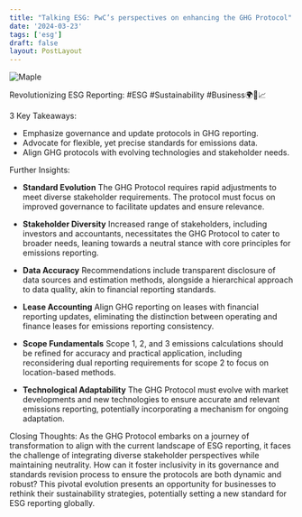 ```yaml
---
title: "Talking ESG: PwC’s perspectives on enhancing the GHG Protocol"
date: '2024-03-23'
tags: ['esg']
draft: false
layout: PostLayout
---
```


<div className="flex justify-center">
  <div className="my-1 w-full px-2 xl:my-1 xl:w-1/2 xl:px-2">
    <img src="https://willpolesa.pythonanywhere.com/static/podcast_thumbnails/recLw7fmz24Lprsmxpodcast_thumbnail.png" alt="Maple" className="mx-auto h-58 w-auto" />
  </div>
</div>

Revolutionizing ESG Reporting: #ESG #Sustainability #Business🌍💼📈

3 Key Takeaways:
- Emphasize governance and update protocols in GHG reporting.
- Advocate for flexible, yet precise standards for emissions data.
- Align GHG protocols with evolving technologies and stakeholder needs.

Further Insights:

- **Standard Evolution** 
The GHG Protocol requires rapid adjustments to meet diverse stakeholder requirements. The protocol must focus on improved governance to facilitate updates and ensure relevance.

- **Stakeholder Diversity**
Increased range of stakeholders, including investors and accountants, necessitates the GHG Protocol to cater to broader needs, leaning towards a neutral stance with core principles for emissions reporting.

- **Data Accuracy** 
Recommendations include transparent disclosure of data sources and estimation methods, alongside a hierarchical approach to data quality, akin to financial reporting standards.

- **Lease Accounting** 
Align GHG reporting on leases with financial reporting updates, eliminating the distinction between operating and finance leases for emissions reporting consistency.

- **Scope Fundamentals** 
Scope 1, 2, and 3 emissions calculations should be refined for accuracy and practical application, including reconsidering dual reporting requirements for scope 2 to focus on location-based methods.

- **Technological Adaptability** 
The GHG Protocol must evolve with market developments and new technologies to ensure accurate and relevant emissions reporting, potentially incorporating a mechanism for ongoing adaptation.

Closing Thoughts:
As the GHG Protocol embarks on a journey of transformation to align with the current landscape of ESG reporting, it faces the challenge of integrating diverse stakeholder perspectives while maintaining neutrality. How can it foster inclusivity in its governance and standards revision process to ensure the protocols are both dynamic and robust? This pivotal evolution presents an opportunity for businesses to rethink their sustainability strategies, potentially setting a new standard for ESG reporting globally.
